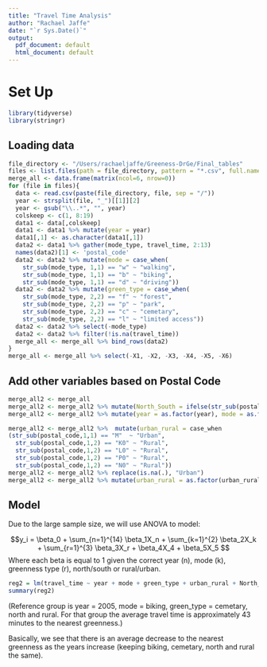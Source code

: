 ```yaml
---
title: "Travel Time Analysis"
author: "Rachael Jaffe"
date: "`r Sys.Date()`"
output:
  pdf_document: default
  html_document: default
---
```


# Set Up
```r
library(tidyverse)
library(stringr)
```

## Loading data
```r
file_directory <- "/Users/rachaeljaffe/Greeness-DrGe/Final_tables"
files <- list.files(path = file_directory, pattern = "*.csv", full.names = FALSE)
merge_all <- data.frame(matrix(ncol=6, nrow=0))
for (file in files){
  data <- read.csv(paste(file_directory, file, sep = "/"))
  year <- strsplit(file, "_")[[1]][2]
  year <- gsub("\\..*", "", year)
  colskeep <- c(1, 8:19)
  data1 <- data[,colskeep]
  data1 <- data1 %>% mutate(year = year)
  data1[,1] <- as.character(data1[,1])
  data2 <- data1 %>% gather(mode_type, travel_time, 2:13)
  names(data2)[1] <- 'postal_code'
  data2 <- data2 %>% mutate(mode = case_when(
    str_sub(mode_type, 1,1) == "w" ~ "walking",
    str_sub(mode_type, 1,1) == "b" ~ "biking",
    str_sub(mode_type, 1,1) == "d" ~ "driving"))
  data2 <- data2 %>% mutate(green_type = case_when(
    str_sub(mode_type, 2,2) == "f" ~ "forest",
    str_sub(mode_type, 2,2) == "p" ~ "park",
    str_sub(mode_type, 2,2) == "c" ~ "cemetary",
    str_sub(mode_type, 2,2) == "l" ~ "limited access"))
  data2 <- data2 %>% select(-mode_type)
  data2 <- data2 %>% filter(!is.na(travel_time))
  merge_all <- merge_all %>% bind_rows(data2)
}
merge_all <- merge_all %>% select(-X1, -X2, -X3, -X4, -X5, -X6)
```

## Add other variables based on Postal Code


```r
merge_all2 <- merge_all
merge_all2 <- merge_all2 %>% mutate(North_South = ifelse(str_sub(postal_code, 1,1) == "P", 'North', "South")) %>% mutate(North_South = as.factor(North_South))
merge_all2 <- merge_all2 %>% mutate(year = as.factor(year), mode = as.factor(mode), green_type = as.factor(green_type))

merge_all2 <- merge_all2 %>%  mutate(urban_rural = case_when
(str_sub(postal_code,1,1) == "M"  ~ "Urban",
  str_sub(postal_code,1,2) == "K0" ~ "Rural",
  str_sub(postal_code,1,2) == "L0" ~ "Rural",
  str_sub(postal_code,1,2) == "P0" ~ "Rural",
  str_sub(postal_code,1,2) == "N0" ~ "Rural"))
merge_all2 <- merge_all2 %>% replace(is.na(.), "Urban")
merge_all2 <- merge_all2 %>% mutate(urban_rural = as.factor(urban_rural))
```

## Model

Due to the large sample size, we will use ANOVA to model: \newline

$$y_i = \beta_0 + \sum_{n=1}^{14} \beta_1X_n +  \sum_{k=1}^{2} \beta_2X_k  + \sum_{r=1}^{3} \beta_3X_r + \beta_4X_4 + \beta_5X_5 $$
Where each beta is equal to 1 given the correct year (n), mode (k), greenness type (r), north/south or rural/urban. 

```r
reg2 = lm(travel_time ~ year + mode + green_type + urban_rural + North_South, data = merge_all2)
summary(reg2)
```

(Reference group is year = 2005, mode = biking, green_type = cemetary, north and rural. For that group the average travel time is approximately 43 minutes to the nearest greenness.) \newline

Basically, we see that there is an average decrease to the nearest greenness as the years increase (keeping biking, cemetary, north and rural the same). 


